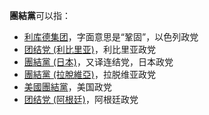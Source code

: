 '''團結黨'''可以指：
*[[利库德集团|利库德集团]]，字面意思是“鞏固”，以色列政党
*[[团结党_(利比里亚)|团结党 (利比里亚)]]，利比里亚政党
*[[團結黨_(日本)|團結黨 (日本)]]，又译连结党，日本政党
*[[團結黨_(拉脫維亞)|團結黨 (拉脫維亞)]]，拉脱维亚政党
*[[美國團結黨|美國團結黨]]，美国政党
* [[团结党_(阿根廷)|团结党 (阿根廷)]]，阿根廷政党

{{Disambig|Cat=三字政黨消歧義}}